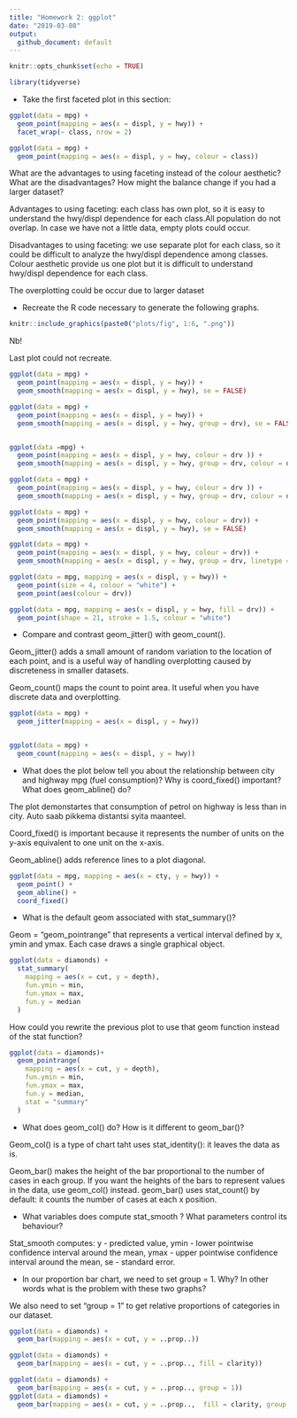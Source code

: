 ```yaml
---
title: "Homework 2: ggplot"
date: "2019-03-08"
output: 
  github_document: default
---
```


```r
knitr::opts_chunk$set(echo = TRUE)
```

```r
library(tidyverse)
```


- Take the first faceted plot in this section:

```r
ggplot(data = mpg) + 
  geom_point(mapping = aes(x = displ, y = hwy)) + 
  facet_wrap(~ class, nrow = 2)
```

```r
ggplot(data = mpg) + 
  geom_point(mapping = aes(x = displ, y = hwy, colour = class))  
```
What are the advantages to using faceting instead of the colour aesthetic? What are the disadvantages? How might the balance change if you had a larger dataset?

Advantages to using faceting: each class has own plot, so it is 
easy to understand the hwy/displ dependence for each class.All population do not overlap. In case we have not a little data, empty plots could occur. 

Disadvantages to using faceting: we use separate plot for each class, so it could be difficult to analyze the hwy/displ dependence among classes. Colour aesthetic provide us one plot but it is difficult to understand hwy/displ dependence for each class.

The overplotting could be occur due to larger dataset

- Recreate the R code necessary to generate the following graphs.

```r
knitr::include_graphics(paste0("plots/fig", 1:6, ".png"))
```

Nb! 

Last plot could not recreate. 
```r
ggplot(data = mpg) + 
  geom_point(mapping = aes(x = displ, y = hwy)) +
  geom_smooth(mapping = aes(x = displ, y = hwy), se = FALSE)

ggplot(data = mpg) + 
  geom_point(mapping = aes(x = displ, y = hwy)) +
  geom_smooth(mapping = aes(x = displ, y = hwy, group = drv), se = FALSE)


ggplot(data =mpg) + 
  geom_point(mapping = aes(x = displ, y = hwy, colour = drv )) +
  geom_smooth(mapping = aes(x = displ, y = hwy, group = drv, colour = drv), se = FALSE)

ggplot(data = mpg) + 
  geom_point(mapping = aes(x = displ, y = hwy, colour = drv )) +
  geom_smooth(mapping = aes(x = displ, y = hwy, group = drv, colour = drv), se = FALSE)

ggplot(data = mpg) + 
  geom_point(mapping = aes(x = displ, y = hwy, colour = drv)) +
  geom_smooth(mapping = aes(x = displ, y = hwy), se = FALSE)

ggplot(data = mpg) + 
  geom_point(mapping = aes(x = displ, y = hwy, colour = drv)) +
  geom_smooth(mapping = aes(x = displ, y = hwy, group = drv, linetype = drv), se = FALSE)

ggplot(data = mpg, mapping = aes(x = displ, y = hwy)) + 
  geom_point(size = 4, colour = "white") +
  geom_point(aes(colour = drv))

ggplot(data = mpg, mapping = aes(x = displ, y = hwy, fill = drv)) + 
  geom_point(shape = 21, stroke = 1.5, colour = "white") 
```

- Compare and contrast geom_jitter() with geom_count().

Geom_jitter()  adds a small amount of random variation to the location of each point, and is a useful way of handling overplotting caused by discreteness in smaller datasets.

Geom_count()  maps the count to point area. It useful when you have discrete data and overplotting.

```r
ggplot(data = mpg) + 
  geom_jitter(mapping = aes(x = displ, y = hwy)) 


ggplot(data = mpg) + 
  geom_count(mapping = aes(x = displ, y = hwy)) 
```



- What does the plot below tell you about the relationship between city and highway mpg (fuel consumption)? Why is coord_fixed() important? What does geom_abline() do?

The plot demonstartes that consumption of petrol on highway is less than in city. Auto saab pikkema distantsi syita maanteel. 

Coord_fixed() is important because it represents the number of units on the y-axis equivalent to one unit on the x-axis.

Geom_abline()  adds reference lines  to a plot diagonal. 


```r
ggplot(data = mpg, mapping = aes(x = cty, y = hwy)) +
  geom_point() + 
  geom_abline() +
  coord_fixed()
```

- What is the default geom associated with stat_summary()?

Geom = "geom_pointrange" that  represents  a vertical interval defined by x, ymin and ymax. Each case draws a single graphical object.

```r
ggplot(data = diamonds) + 
  stat_summary(
    mapping = aes(x = cut, y = depth),
    fun.ymin = min,
    fun.ymax = max,
    fun.y = median
  )
```

How could you rewrite the previous plot to use that geom function instead of the stat function?
 
```r
ggplot(data = diamonds)+
  geom_pointrange(
    mapping = aes(x = cut, y = depth),
    fun.ymin = min, 
    fun.ymax = max, 
    fun.y = median, 
    stat = "summary"
  )
```
 
- What does geom_col() do? How is it different to geom_bar()?

Geom_col() is a type of chart taht uses stat_identity(): it leaves the data as is. 

Geom_bar() makes the height of the bar proportional to the number of cases in each group. If you want the heights of the bars to represent values in the data, use geom_col() instead. geom_bar() uses stat_count() by default: it counts the number of cases at each x position. 

- What variables does compute stat_smooth ? What parameters control its behaviour?

Stat_smooth computes: y - predicted value, ymin - lower pointwise confidence interval around the mean, ymax - upper pointwise confidence interval around the mean, se - standard error.

- In our proportion bar chart, we need to set group = 1. Why? In other words what is the problem with these two graphs?

We also need to set "group = 1" to get relative proportions of categories in our dataset.

```r
ggplot(data = diamonds) + 
  geom_bar(mapping = aes(x = cut, y = ..prop..))

ggplot(data = diamonds) + 
  geom_bar(mapping = aes(x = cut, y = ..prop.., fill = clarity))
```

```r
ggplot(data = diamonds) + 
  geom_bar(mapping = aes(x = cut, y = ..prop.., group = 1))
ggplot(data = diamonds) + 
  geom_bar(mapping = aes(x = cut, y = ..prop..,  fill = clarity, group = clarity))
```
